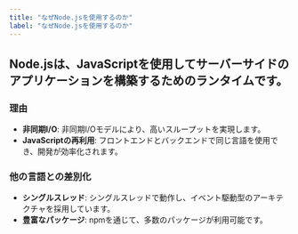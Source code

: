 ```yaml
---
title: "なぜNode.jsを使用するのか"
label: "なぜNode.jsを使用するのか"
---
```


## Node.jsは、JavaScriptを使用してサーバーサイドのアプリケーションを構築するためのランタイムです。

### 理由

- **非同期I/O**: 非同期I/Oモデルにより、高いスループットを実現します。
- **JavaScriptの再利用**: フロントエンドとバックエンドで同じ言語を使用でき、開発が効率化されます。

### 他の言語との差別化

- **シングルスレッド**: シングルスレッドで動作し、イベント駆動型のアーキテクチャを採用しています。
- **豊富なパッケージ**: npmを通じて、多数のパッケージが利用可能です。
